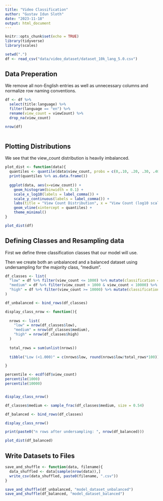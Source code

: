 ```yaml
---
title: "Video Classification"
author: "Gustav Idun Sloth"
date: "2023-11-18"
output: html_document
---
```


```r
knitr::opts_chunk$set(echo = TRUE)
library(tidyverse)
library(scales)
```

```r

setwd(".")
df <- read_csv("data/video_dataset/dataset_10k_lang_5.0.csv")

```

## Data Preperation

We remove all non-English entries as well as unnecessary columns and normalize row naming conventions.

```r

df <- df %>%
  select(title:language) %>%
  filter(language == "en") %>%
  rename(view_count = viewCount) %>%
  drop_na(view_count)

nrow(df)
  
```

## Plotting Distributions

We see that the view_count distribution is heavily imbalanced. 

```r

plot_dist <- function(data){
  quantiles <- quantile(data$view_count, probs = c(0,.10, .20, .30, .40, .50, .60, .70, .80, .90, 1))
  print(quantiles %>% as.data.frame())
  
  ggplot(data, aes(x=view_count)) +
    geom_histogram(binwidth = 0.1) +
    scale_x_log10(labels = label_comma()) +
    scale_y_continuous(labels = label_comma()) +
    labs(title = "View Count Distribution", x = "View Count (log10 scaled)", y = "Count") +
    geom_vline(xintercept = quantiles) +
    theme_minimal()
}

plot_dist(df)

```

## Defining Classes and Resampling data

First we define three classification classes that our model will use. 

Then we create both an unbalanced and a balanced dataset using undersampling for the majority class, "medium".

```r

df_classes <- list(
  "low" = df %>% filter(view_count <= 1000) %>% mutate(classification = 0),
  "medium" = df %>% filter(view_count > 1000 & view_count < 10000) %>% mutate(classification = 1),
  "high" = df %>% filter(view_count >= 10000) %>% mutate(classification = 2)
)

df_unbalanced <- bind_rows(df_classes)

display_class_nrow <- function(){
  
  nrows <- list(
    "low" = nrow(df_classes$low),
    "medium" = nrow(df_classes$medium),
    "high" = nrow(df_classes$high)
  )
  
  total_rows = sum(unlist(nrows))
  
  tibble("Low (<1.000)" = c(nrows$low, round(nrows$low/total_rows*100)), "Medium (1.000-10.000)" = c(nrows$medium, round(nrows$medium/total_rows*100)), "High (>10.000)" = c(nrows$high, round(nrows$high/total_rows*100)))

}

percentile <- ecdf(df$view_count)
percentile(1000)
percentile(10000)


display_class_nrow()

df_classes$medium <- sample_frac(df_classes$medium, size = 0.54)

df_balanced <- bind_rows(df_classes)

display_class_nrow()

print(paste0("n rows after undersampling: ", nrow(df_balanced)))

plot_dist(df_balanced)

```

## Write Datasets to Files

```r

save_and_shuffle <- function(data, filename){
  data_shuffled <- data[sample(nrow(data)),]
  write_csv(data_shuffled, paste0(filename, ".csv"))
}

save_and_shuffle(df_unbalanced, "model_dataset_unbalanced")
save_and_shuffle(df_balanced, "model_dataset_balanced")

```